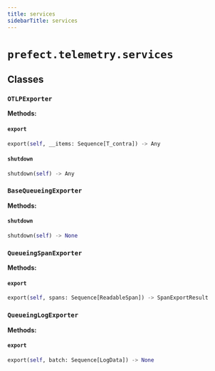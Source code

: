 ```yaml
---
title: services
sidebarTitle: services
---
```


# `prefect.telemetry.services`

## Classes

### `OTLPExporter` <sup><a href="https://github.com/prefecthq/prefect/blob/main/src/prefect/telemetry/services.py#L17"><Icon icon="github" size="14" /></a></sup>

**Methods:**

#### `export` <sup><a href="https://github.com/prefecthq/prefect/blob/main/src/prefect/telemetry/services.py#L18"><Icon icon="github" size="14" /></a></sup>

```python
export(self, __items: Sequence[T_contra]) -> Any
```

#### `shutdown` <sup><a href="https://github.com/prefecthq/prefect/blob/main/src/prefect/telemetry/services.py#L20"><Icon icon="github" size="14" /></a></sup>

```python
shutdown(self) -> Any
```

### `BaseQueueingExporter` <sup><a href="https://github.com/prefecthq/prefect/blob/main/src/prefect/telemetry/services.py#L23"><Icon icon="github" size="14" /></a></sup>

**Methods:**

#### `shutdown` <sup><a href="https://github.com/prefecthq/prefect/blob/main/src/prefect/telemetry/services.py#L38"><Icon icon="github" size="14" /></a></sup>

```python
shutdown(self) -> None
```

### `QueueingSpanExporter` <sup><a href="https://github.com/prefecthq/prefect/blob/main/src/prefect/telemetry/services.py#L46"><Icon icon="github" size="14" /></a></sup>

**Methods:**

#### `export` <sup><a href="https://github.com/prefecthq/prefect/blob/main/src/prefect/telemetry/services.py#L52"><Icon icon="github" size="14" /></a></sup>

```python
export(self, spans: Sequence[ReadableSpan]) -> SpanExportResult
```

### `QueueingLogExporter` <sup><a href="https://github.com/prefecthq/prefect/blob/main/src/prefect/telemetry/services.py#L60"><Icon icon="github" size="14" /></a></sup>

**Methods:**

#### `export` <sup><a href="https://github.com/prefecthq/prefect/blob/main/src/prefect/telemetry/services.py#L66"><Icon icon="github" size="14" /></a></sup>

```python
export(self, batch: Sequence[LogData]) -> None
```
